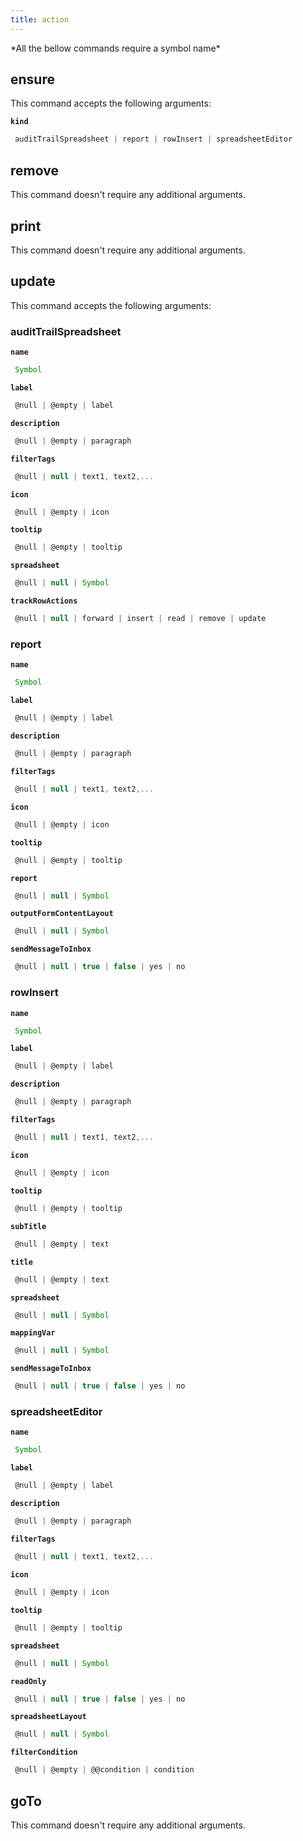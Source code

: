```yaml
---
title: action
---
```



  <Callout type="error" emoji="">
   *All the bellow commands require a symbol name*
  </Callout>

## ensure

This command accepts the following arguments:

**`kind`**
```js filename="type"
 auditTrailSpreadsheet | report | rowInsert | spreadsheetEditor
```

## remove

This command doesn't require any additional arguments.


## print

This command doesn't require any additional arguments.


## update

This command accepts the following arguments:

### auditTrailSpreadsheet
**`name`**
```js filename="type"
 Symbol
```
**`label`**
```js filename="type"
 @null | @empty | label
```
**`description`**
```js filename="type"
 @null | @empty | paragraph
```
**`filterTags`**
```js filename="type"
 @null | null | text1, text2,...
```
**`icon`**
```js filename="type"
 @null | @empty | icon
```
**`tooltip`**
```js filename="type"
 @null | @empty | tooltip
```
**`spreadsheet`**
```js filename="type"
 @null | null | Symbol
```
**`trackRowActions`**
```js filename="type"
 @null | null | forward | insert | read | remove | update
```
### report
**`name`**
```js filename="type"
 Symbol
```
**`label`**
```js filename="type"
 @null | @empty | label
```
**`description`**
```js filename="type"
 @null | @empty | paragraph
```
**`filterTags`**
```js filename="type"
 @null | null | text1, text2,...
```
**`icon`**
```js filename="type"
 @null | @empty | icon
```
**`tooltip`**
```js filename="type"
 @null | @empty | tooltip
```
**`report`**
```js filename="type"
 @null | null | Symbol
```
**`outputFormContentLayout`**
```js filename="type"
 @null | null | Symbol
```
**`sendMessageToInbox`**
```js filename="type"
 @null | null | true | false | yes | no
```
### rowInsert
**`name`**
```js filename="type"
 Symbol
```
**`label`**
```js filename="type"
 @null | @empty | label
```
**`description`**
```js filename="type"
 @null | @empty | paragraph
```
**`filterTags`**
```js filename="type"
 @null | null | text1, text2,...
```
**`icon`**
```js filename="type"
 @null | @empty | icon
```
**`tooltip`**
```js filename="type"
 @null | @empty | tooltip
```
**`subTitle`**
```js filename="type"
 @null | @empty | text
```
**`title`**
```js filename="type"
 @null | @empty | text
```
**`spreadsheet`**
```js filename="type"
 @null | null | Symbol
```
**`mappingVar`**
```js filename="type"
 @null | null | Symbol
```
**`sendMessageToInbox`**
```js filename="type"
 @null | null | true | false | yes | no
```
### spreadsheetEditor
**`name`**
```js filename="type"
 Symbol
```
**`label`**
```js filename="type"
 @null | @empty | label
```
**`description`**
```js filename="type"
 @null | @empty | paragraph
```
**`filterTags`**
```js filename="type"
 @null | null | text1, text2,...
```
**`icon`**
```js filename="type"
 @null | @empty | icon
```
**`tooltip`**
```js filename="type"
 @null | @empty | tooltip
```
**`spreadsheet`**
```js filename="type"
 @null | null | Symbol
```
**`readOnly`**
```js filename="type"
 @null | null | true | false | yes | no
```
**`spreadsheetLayout`**
```js filename="type"
 @null | null | Symbol
```
**`filterCondition`**
```js filename="type"
 @null | @empty | @@condition | condition
```

## goTo


This command doesn't require any additional arguments.

